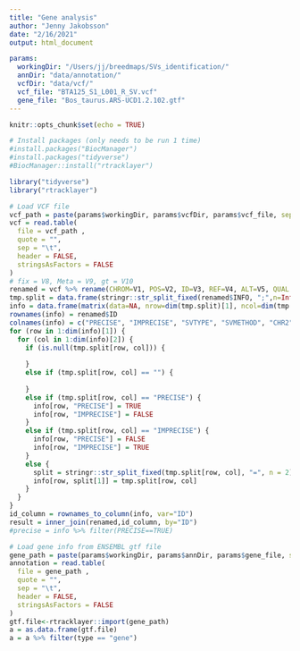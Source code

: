 ```yaml
---
title: "Gene analysis"
author: "Jenny Jakobsson"
date: "2/16/2021"
output: html_document

params: 
  workingDir: "/Users/jj/breedmaps/SVs_identification/"
  annDir: "data/annotation/"
  vcfDir: "data/vcf/"
  vcf_file: "BTA125_S1_L001_R_SV.vcf"
  gene_file: "Bos_taurus.ARS-UCD1.2.102.gtf"
---
```


```r
knitr::opts_chunk$set(echo = TRUE)

# Install packages (only needs to be run 1 time)
#install.packages("BiocManager")
#install.packages("tidyverse")
#BiocManager::install("rtracklayer")

library("tidyverse")
library("rtracklayer")

```

```r
# Load VCF file
vcf_path = paste(params$workingDir, params$vcfDir, params$vcf_file, sep="")
vcf = read.table(
  file = vcf_path ,
  quote = "",
  sep = "\t",
  header = FALSE,
  stringsAsFactors = FALSE
)
# fix = V8, Meta = V9, gt = V10
renamed = vcf %>% rename(CHROM=V1, POS=V2, ID=V3, REF=V4, ALT=V5, QUAL = V6, FILTER=V7, INFO=V8, FORMAT=V9, GT=V10)
tmp.split = data.frame(stringr::str_split_fixed(renamed$INFO, ";",n=Inf))
info = data.frame(matrix(data=NA, nrow=dim(tmp.split)[1], ncol=dim(tmp.split)[2]+1 ))
rownames(info) = renamed$ID
colnames(info) = c("PRECISE", "IMPRECISE", "SVTYPE", "SVMETHOD", "CHR2", "END", "PE", "MAPQ", "CT", "CIPOS", "CIEND","SRMAPQ", "INSLEN", "HOMLEN", "SR", "SRQ", "CONSENSUS", "CE")
for (row in 1:dim(info)[1]) {
  for (col in 1:dim(info)[2]) {
    if (is.null(tmp.split[row, col])) {
      
    }
    else if (tmp.split[row, col] == "") {
      
    }
    else if (tmp.split[row, col] == "PRECISE") {
      info[row, "PRECISE"] = TRUE
      info[row, "IMPRECISE"] = FALSE
    }
    else if (tmp.split[row, col] == "IMPRECISE") {
      info[row, "PRECISE"] = FALSE
      info[row, "IMPRECISE"] = TRUE
    }
    else {
      split = stringr::str_split_fixed(tmp.split[row, col], "=", n = 2)
      info[row, split[1]] = tmp.split[row, col]
    }
  }
}
id_column = rownames_to_column(info, var="ID")
result = inner_join(renamed,id_column, by="ID")
#precise = info %>% filter(PRECISE==TRUE)
```

```r
# Load gene info from ENSEMBL gtf file
gene_path = paste(params$workingDir, params$annDir, params$gene_file, sep="")
annotation = read.table(
  file = gene_path ,
  quote = "",
  sep = "\t",
  header = FALSE,
  stringsAsFactors = FALSE
)
gtf.file<-rtracklayer::import(gene_path)
a = as.data.frame(gtf.file)
a = a %>% filter(type == "gene")

```



